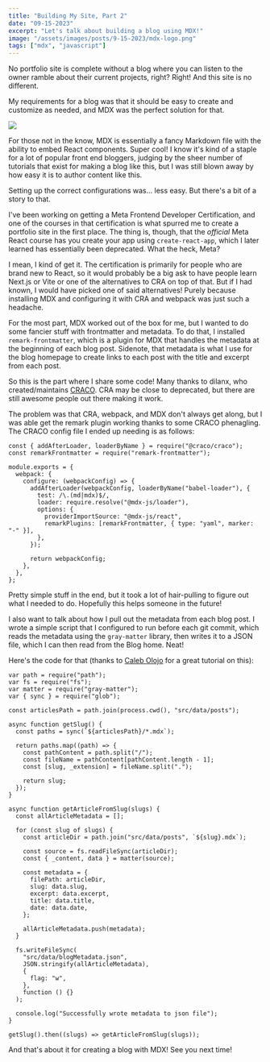 ```yaml
---
title: "Building My Site, Part 2"
date: "09-15-2023"
excerpt: "Let's talk about building a blog using MDX!"
image: "/assets/images/posts/9-15-2023/mdx-logo.png"
tags: ["mdx", "javascript"]
---
```


No portfolio site is complete without a blog where you can listen to the owner ramble about their current projects, right? Right! And this site is no different.

My requirements for a blog was that it should be easy to create and customize as needed, and MDX was the perfect solution for that.

<Image src="/assets/images/posts/9-15-2023/mdx-logo.png" />

For those not in the know, MDX is essentially a fancy Markdown file with the ability to embed React components. Super cool! I know it's kind of a staple for a lot of popular front end bloggers, judging by the sheer number of tutorials that exist for making a blog like this, but I was still blown away by how easy it is to author content like this.

Setting up the correct configurations was... less easy. But there's a bit of a story to that.

I've been working on getting a Meta Frontend Developer Certification, and one of the courses in that certification is what spurred me to create a portfolio site in the first place. The thing is, though, that the _official_ Meta React course has you create your app using `create-react-app`, which I later learned has essentially been deprecated. What the heck, Meta?

I mean, I kind of get it. The certification is primarily for people who are brand new to React, so it would probably be a big ask to have people learn Next.js or Vite or one of the alternatives to CRA on top of that. But if I had known, I would have picked one of said alternatives! Purely because installing MDX and configuring it with CRA and webpack was just such a headache.

For the most part, MDX worked out of the box for me, but I wanted to do some fancier stuff with frontmatter and metadata. To do that, I installed `remark-frontmatter`, which is a plugin for MDX that handles the metadata at the beginning of each blog post. Sidenote, that metadata is what I use for the blog homepage to create links to each post with the title and excerpt from each post.

So this is the part where I share some code! Many thanks to dilanx, who created/maintains [CRACO](https://github.com/dilanx/craco/). CRA may be close to deprecated, but there are still awesome people out there making it work.

The problem was that CRA, webpack, and MDX don't always get along, but I was able get the remark plugin working thanks to some CRACO phenagling. The CRACO config file I ended up needing is as follows:

```
const { addAfterLoader, loaderByName } = require("@craco/craco");
const remarkFrontmatter = require("remark-frontmatter");

module.exports = {
  webpack: {
    configure: (webpackConfig) => {
      addAfterLoader(webpackConfig, loaderByName("babel-loader"), {
        test: /\.(md|mdx)$/,
        loader: require.resolve("@mdx-js/loader"),
        options: {
          providerImportSource: "@mdx-js/react",
          remarkPlugins: [remarkFrontmatter, { type: "yaml", marker: "-" }],
        },
      });

      return webpackConfig;
    },
  },
};
```

Pretty simple stuff in the end, but it took a lot of hair-pulling to figure out what I needed to do. Hopefully this helps someone in the future!

I also want to talk about how I pull out the metadata from each blog post. I wrote a simple script that I configured to run before each git commit, which reads the metadata using the `gray-matter` library, then writes it to a JSON file, which I can then read from the Blog home. Neat!

Here's the code for that (thanks to [Caleb Olojo](https://www.freecodecamp.org/news/how-to-build-your-own-blog-with-next-js-and-mdx/) for a great tutorial on this):

```
var path = require("path");
var fs = require("fs");
var matter = require("gray-matter");
var { sync } = require("glob");

const articlesPath = path.join(process.cwd(), "src/data/posts");

async function getSlug() {
  const paths = sync(`${articlesPath}/*.mdx`);

  return paths.map((path) => {
    const pathContent = path.split("/");
    const fileName = pathContent[pathContent.length - 1];
    const [slug, _extension] = fileName.split(".");

    return slug;
  });
}

async function getArticleFromSlug(slugs) {
  const allArticleMetadata = [];

  for (const slug of slugs) {
    const articleDir = path.join("src/data/posts", `${slug}.mdx`);

    const source = fs.readFileSync(articleDir);
    const { _content, data } = matter(source);

    const metadata = {
      filePath: articleDir,
      slug: data.slug,
      excerpt: data.excerpt,
      title: data.title,
      date: data.date,
    };

    allArticleMetadata.push(metadata);
  }

  fs.writeFileSync(
    "src/data/blogMetadata.json",
    JSON.stringify(allArticleMetadata),
    {
      flag: "w",
    },
    function () {}
  );

  console.log("Successfully wrote metadata to json file");
}

getSlug().then((slugs) => getArticleFromSlug(slugs));
```

And that's about it for creating a blog with MDX! See you next time!